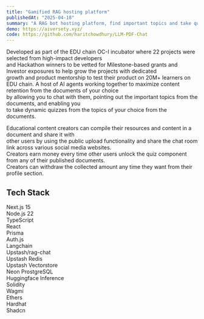 ```yaml
---
title: "Gamified RAG hosting platform"
publishedAt: "2025-04-18"
summary: "A RAG bot hosting platform, find important topics and take quizzes from uploaded documents. Using Next, React, Langchain, and Vectorstores for semantic search."
demo: https://aiversety.xyz/
code: https://github.com/haritchowdhury/LLM-PDF-Chat
---
```


Developed as part of the EDU chain OC-I incubator where 22 projects were selected from high-impact developers <br/>
and Hackathon winners to be vetted for Milestone-based grants and Investor exposures to help grow the projects with dedicated <br/>
growth and product mentorship to test their product on 20M+ learners on EDU chain.
A host of AI agents working together to maximize content retention from the documents of your choice <br/>
by allowing you to chat with them, pointing out the important topics from the documents, and enabling you <br/>
to take dynamic quizzes from the topics of your choice from the documents. <br/>

Educational content creators can compile their resources and content in a document
and share it with <br />
other users by using the public upload functionality and share the chat room
link across various social media websites. <br />
Creators earn money every time other users unlock the quiz component from any of
their published documents. <br />
Creators can withdraw the collected amount any time they want from their profile
section. <br />

## Tech Stack

Next.js 15 <br/>
Node.js 22 <br/>
TypeScript <br/>
React <br/>
Prisma <br/>
Auth.js <br/>
Langchain <br/>
Upstash/rag-chat <br/>
Upstash Redis <br/>
Upstash Vectorstore <br/>
Neon ProstgreSQL <br/>
Huggingface Inference <br/>
Solidity <br/>
Wagmi <br/>
Ethers <br/>
Hardhat <br/>
Shadcn <br/>
